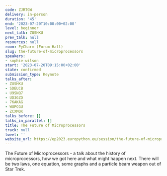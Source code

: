 ```yaml
---
code: ZJRTGW
delivery: in-person
duration: '45'
end: '2023-07-20T10:00:00+02:00'
level: beginner
next_talk: ZUSHKU
prev_talk: null
resources: null
room: PyCharm (Forum Hall)
slug: the-future-of-microprocessors
speakers:
- sophie-wilson
start: '2023-07-20T09:15:00+02:00'
state: confirmed
submission_type: Keynote
talks_after:
- ZUSHKU
- SDEUCB
- U9SNQ7
- UD3GZD
- 7KAKAG
- WUPCGU
- ZCXMQK
talks_before: []
talks_in_parallel: []
title: The Future of Microprocessors
track: null
tweet: ''
website_url: https://ep2023.europython.eu/session/the-future-of-microprocessors
---
```


The Future of Microprocessors - a talk about the history of microprocessors, how we got here and what might happen next. There will be two laws, one equation, some graphs and a particle beam weapon out of Star Trek.
